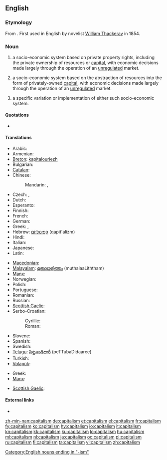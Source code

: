 ==English==

===Etymology===
From {{etyl|fr}} {{term|capitalisme|lang=fr||the condition of one who is rich}}. First used in English by novelist [[w:William Thackeray|William Thackeray]] in 1854.

===Noun===
{{en-noun|s|-}}

# {{politics|uncountable}} a socio-economic system based on private property rights, including the private ownership of resources or [[capital]], with economic decisions made largely through the operation of an [[unregulated]] market.
# {{economics|uncountable}} a socio-economic system based on the abstraction of resources into the form of privately-owned [[capital]], with economic decisions made largely through the operation of an [[unregulated]] market.
# {{countable}} a specific variation or implementation of either such socio-economic system.

====Quotations====
<!--unclear to what sense this first use (?) would belong-->
* {{quote-book|title=[[w:The Newcomes|The Newcomes]]: memoirs of a most respectable family|volume=1|page=45|author=[[w:William Makepeace Thackeray|William Makepeace Thackeray]]|year=1855|passage=The Prince de Moncontour took his place with great gravity at the Paris board, whither Barnes made frequent flying visits. The sense of '''capitalism''' sobered and dignified Paul de Florac: at the age of five-and-forty he was actually giving up being a young man, and was not ill-pleased at having to enlarge his waistcoats, and to show a little gray in his mustache.}}

====Translations====
{{trans-top|socio-economic system based on private property rights}}
* Arabic: {{t|ar|رأسمالية|f|tr=ra'simaliyya}}
* Armenian: {{t-|hy|կապիտալիզմ|tr=kapitalizm}}
* [[Breton]]: [[kapitalouriezh]] {{f}}
* Bulgarian: {{t|bg|капитализъм|m}}
* [[Catalan]]: {{t-|ca|capitalisme}}
* Chinese:
*: Mandarin: {{t-|cmn|資本主義|sc=Hani}}, {{t-|cmn|资本主义|tr=zīběnzhǔyì|sc=Hani}}
* Czech: {{t-|cs|kapitalismus}}, {{t-|cs|kapitalizmus}}
* Dutch: {{t-|nl|kapitalisme|n}}
* Esperanto: {{t|eo|kapitalismo|xs=Esperanto}}
* Finnish: {{t+|fi|kapitalismi}}
* French: {{t+|fr|capitalisme|m}}
* German: {{t+|de|Kapitalismus|m}}
* Greek: {{t|el|κεφαλαιοκρατία|f|tr=kefalaiokratía}}, {{t|el|καπιταλισμός|m|tr=kapitalismós}}
* Hebrew: [[קפיטליזם]] (qapit'alizm) {{m}}
* Hindi: {{t-|hi|पूंजीवाद|m|tr=pū̃jīvād|xs=Hindi}}
* Italian: {{t+|it|capitalismo|m}}
* Japanese: {{t+|ja|資本主義|tr=しほんしゅぎ, shihonshugi}}
* Latin: {{t|la|capitalismus|m}}
{{trans-mid}}
* [[Macedonian]]: {{t-|mk|капитализам|m|tr=kapitalízam}}
* [[Malayalam]]: [[മുതലാളിത്തം]] (muthalaaLiththam)
* [[Manx]]: {{t|gv|bun-argidys|m}}
* Norwegian: {{t+|no|kapitalisme|m}}
* Polish: {{t+|pl|kapitalizm|m}}
* Portuguese: {{t+|pt|capitalismo|m}}
* Romanian: {{t-|ro|capitalism|n}}
* Russian: {{t+|ru|капитализм|tr=kapitalízm}}
* [[Scottish Gaelic]]: {{t|gd|calpachas|m}}
* Serbo-Croatian: 
*: Cyrillic: {{t+|sh|капитализам|m|alt=капиталѝзам}}
*: Roman: {{t+|sh|kapitalizam|m|alt=kapitalìzam}}
* Slovene: {{t+|sl|kapitalizem|m}}
* Spanish: {{t+|es|capitalismo}}
* Swedish: {{t-|sv|kapitalism}}
* [[Telugu]]: [[పెట్టుబడిదారీ]] (peTTubaDidaaree)
* Turkish: {{t+|tr|kapitalizm}}
* [[Volapük]]: {{t|vo|katädim}}
{{trans-bottom}}

{{trans-top|socio-economic system based on the abstraction of resources}}
* Greek: {{t|el|κεφαλαιοκρατία|f|tr=kefalaiokratía}}
* [[Manx]]: {{t|gv|bun-argidys|m}}
{{trans-mid}}
* [[Scottish Gaelic]]: {{t|gd|calpachas|m}}
{{trans-bottom}}

====External links====
* {{pedia}}

[[Category:English nouns ending in "-ism"]]

[[zh-min-nan:capitalism]]
[[de:capitalism]]
[[et:capitalism]]
[[el:capitalism]]
[[fr:capitalism]]
[[fy:capitalism]]
[[ko:capitalism]]
[[hy:capitalism]]
[[io:capitalism]]
[[it:capitalism]]
[[kn:capitalism]]
[[kk:capitalism]]
[[ku:capitalism]]
[[lo:capitalism]]
[[hu:capitalism]]
[[ml:capitalism]]
[[nl:capitalism]]
[[ja:capitalism]]
[[oc:capitalism]]
[[pl:capitalism]]
[[ru:capitalism]]
[[fi:capitalism]]
[[ta:capitalism]]
[[vi:capitalism]]
[[zh:capitalism]]